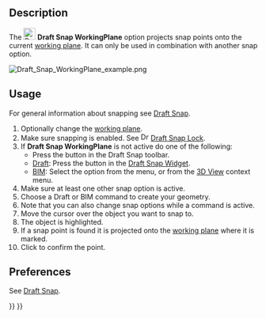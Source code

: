 <languages/>

{{Docnav
|[[Draft_Snap_Grid|Snap Grid]]
|[[Draft_Snap_Dimensions|Snap Dimensions]]
|[[Draft_Workbench|Draft]]
|IconL=Draft_Snap_Grid.svg
|IconR=Draft_Snap_Dimensions.svg
|IconC=Workbench_Draft.svg
}}

{{GuiCommand
|Name=Draft Snap WorkingPlane
|MenuLocation=Snapping → Snap Working Plane
|Workbenches=[[Draft_Workbench|Draft]], [[BIM_Workbench|BIM]]
|SeeAlso=[[Draft_Snap|Draft Snap]], [[Draft_Snap_Lock|Draft Snap Lock]], [[Draft_SelectPlane|Draft SelectPlane]]
}}

== Description ==

The [[Image:Draft_Snap_WorkingPlane.svg|24px]] '''Draft Snap WorkingPlane''' option projects snap points onto the current [[Draft_SelectPlane|working plane]]. It can only be used in combination with another snap option.

[[Image:Draft_Snap_WorkingPlane_example.png]]
{{Caption|Snapping the second point of a line to the projected endpoint of an edge}}

== Usage ==

For general information about snapping see [[Draft_Snap|Draft Snap]].

# Optionally change the [[Draft_SelectPlane|working plane]].
# Make sure snapping is enabled. See [[Image:Draft_Snap_Lock.svg|16px]] [[Draft_Snap_Lock|Draft Snap Lock]].
# If '''Draft Snap WorkingPlane''' is not active do one of the following:
#* Press the {{Button|[[Image:Draft_Snap_WorkingPlane.svg|16px]] [[Draft_Snap_WorkingPlane|Snap Working Plane]]}} button in the Draft Snap toolbar.
#* [[Draft_Workbench|Draft]]: Press the {{Button|[[Image:Draft_Snap_WorkingPlane.svg|16px]] [[Draft_Snap_WorkingPlane|Snap Working Plane]]}} button in the [[Draft_Snap_Widget|Draft Snap Widget]].
#* [[BIM_Workbench|BIM]]: Select the {{MenuCommand|Snapping → [[Image:Draft_Snap_WorkingPlane.svg|16px]] Snap Working Plane}} option from the menu, or from the [[3D_View|3D View]] context menu.
# Make sure at least one other snap option is active.
# Choose a Draft or BIM command to create your geometry.
# Note that you can also change snap options while a command is active.
# Move the cursor over the object you want to snap to.
# The object is highlighted.
# If a snap point is found it is projected onto the [[Draft_SelectPlane|working plane]] where it is marked.
# Click to confirm the point.

== Preferences ==

See [[Draft_Snap#Preferences|Draft Snap]].


{{Docnav
|[[Draft_Snap_Grid|Snap Grid]]
|[[Draft_Snap_Dimensions|Snap Dimensions]]
|[[Draft_Workbench|Draft]]
|IconL=Draft_Snap_Grid.svg
|IconR=Draft_Snap_Dimensions.svg
|IconC=Workbench_Draft.svg
}}

{{Draft Tools navi{{#translation:}}}}
{{Userdocnavi{{#translation:}}}}
